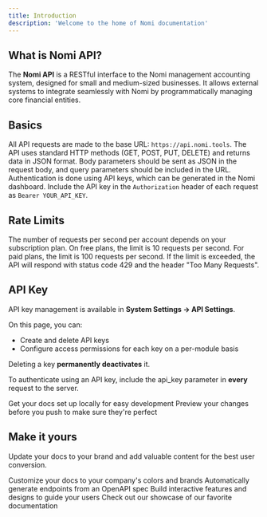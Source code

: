 ```yaml
---
title: Introduction
description: 'Welcome to the home of Nomi documentation'
---
```


## What is Nomi API?

The **Nomi API** is a RESTful interface to the Nomi management accounting system, designed for small and medium-sized businesses. It allows external systems to integrate seamlessly with Nomi by programmatically managing core financial entities.

## Basics

All API requests are made to the base URL: `https://api.nomi.tools`. The API uses standard HTTP methods (GET, POST, PUT, DELETE) and returns data in JSON format.
Body parameters should be sent as JSON in the request body, and query parameters should be included in the URL.
Authentication is done using API keys, which can be generated in the Nomi dashboard. Include the API key in the `Authorization` header of each request as `Bearer YOUR_API_KEY`.

## Rate Limits
The number of requests per second per account depends on your subscription plan. On free plans, the limit is 10 requests per second. For paid plans, the limit is 100 requests per second.
If the limit is exceeded, the API will respond with status code 429 and the header "Too Many Requests".


## API Key
API key management is available in **System Settings → API Settings**.

On this page, you can:
- Create and delete API keys
- Configure access permissions for each key on a per-module basis

Deleting a key **permanently deactivates** it.

To authenticate using an API key, include the api_key parameter in **every** request to the server.








<CardGroup cols={2}>
  <Card
    title="Edit Your Docs"
    icon="pen-to-square"
    href="https://mintlify.com/docs/quickstart"
  >
    Get your docs set up locally for easy development
  </Card>
  <Card
    title="Preview Changes"
    icon="image"
    href="https://mintlify.com/docs/development"
  >
    Preview your changes before you push to make sure they're perfect
  </Card>
</CardGroup>

## Make it yours

Update your docs to your brand and add valuable content for the best user conversion.

<CardGroup cols={2}>
  <Card
    title="Customize Style"
    icon="palette"
    href="https://mintlify.com/docs/settings/global"
  >
    Customize your docs to your company's colors and brands
  </Card>
  <Card
    title="Reference APIs"
    icon="code"
    href="https://mintlify.com/docs/api-playground/openapi"
  >
    Automatically generate endpoints from an OpenAPI spec
  </Card>
  <Card
    title="Add Components"
    icon="screwdriver-wrench"
    href="https://mintlify.com/docs/components/accordion"
  >
    Build interactive features and designs to guide your users
  </Card>
  <Card
    title="Get Inspiration"
    icon="stars"
    href="https://mintlify.com/customers"
  >
    Check out our showcase of our favorite documentation
  </Card>
</CardGroup>
